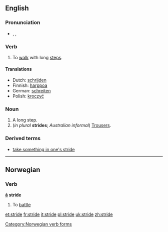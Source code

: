 ==English==

===Pronunciation===
*{{AHD|strīd}}, {{IPA|/straɪd/}}, {{SAMPA|/straId/}}

===Verb===
{{en-verb|strides|striding|strode|stridden}}

#To [[walk]] with long [[step]]s.

====Translations====
*Dutch: [[schrijden]]
*Finnish: [[harppoa]]
*German: [[schreiten]]
*Polish: [[kroczyć]]

===Noun===
{{en-noun}}

#A long step.
#(''in plural'' '''strides'''; ''Australian informal'') [[Trousers]].

===Derived terms===
*[[take something in one's stride]]

----
==Norwegian==

===Verb===
[[Category:Norwegian verb forms]]
'''[[å]] stride'''
#To [[battle]]

[[et:stride]]
[[fr:stride]]
[[it:stride]]
[[pl:stride]]
[[uk:stride]]
[[zh:stride]]
